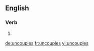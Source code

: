 
==English==

===Verb===
{{head|en|verb form}}

# {{en-third-person singular of|uncouple}}

[[de:uncouples]]
[[fr:uncouples]]
[[vi:uncouples]]